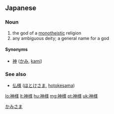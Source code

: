 ==Japanese==
{{kanji readings tab|神|かみ|様|さま|yomi=kun}}

===Noun===
{{ja-noun|hira=かみさま}}

# the god of a [[monotheistic]] religion
# any ambiguous deity; a general name for a god

====Synonyms====
* [[神]] ([[かみ]], [[kami]])

===See also===
* [[仏様]] ([[ほとけさま]], [[hotokesama]])

[[Category:ja:God|かみさま]]

[[lo:神様]]
[[lt:神様]]
[[hu:神様]]
[[mg:神様]]
[[pt:神様]]
[[uk:神様]]